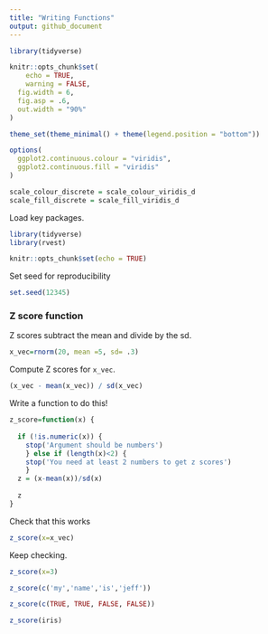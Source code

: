 ```yaml
---
title: "Writing Functions"
output: github_document
---
```


```r
library(tidyverse)

knitr::opts_chunk$set(
	echo = TRUE,
	warning = FALSE,
  fig.width = 6,
  fig.asp = .6,
  out.width = "90%"
)

theme_set(theme_minimal() + theme(legend.position = "bottom"))

options(
  ggplot2.continuous.colour = "viridis",
  ggplot2.continuous.fill = "viridis"
)

scale_colour_discrete = scale_colour_viridis_d
scale_fill_discrete = scale_fill_viridis_d
```

Load key packages.

```r
library(tidyverse)
library(rvest)
```
```r
knitr::opts_chunk$set(echo = TRUE)
```

Set seed for reproducibility
```r
set.seed(12345)
```

### Z score function

Z scores subtract the mean and divide by the sd.

```r
x_vec=rnorm(20, mean =5, sd= .3)
```

Compute Z scores for `x_vec`.

```r
(x_vec - mean(x_vec)) / sd(x_vec)
```

Write a function to do this!
```r
z_score=function(x) {
  
  if (!is.numeric(x)) {
    stop('Argument should be numbers')
    } else if (length(x)<2) {
    stop('You need at least 2 numbers to get z scores')
    }
  z = (x-mean(x))/sd(x)
  
  z
}
```

Check that this works

```r
z_score(x=x_vec)
```

Keep checking.
```r
z_score(x=3)

z_score(c('my','name','is','jeff'))

z_score(c(TRUE, TRUE, FALSE, FALSE))

z_score(iris)
```


